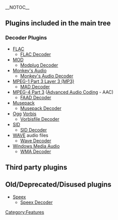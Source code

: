 __NOTOC__
== Plugins included in the main tree ==
=== Decoder Plugins ===
* [[Wikipedia:FLAC | FLAC]]
** [[Component:FLAC | FLAC Decoder]]
* [[Wikipedia:MOD_(file_format) | MOD]]
** [[Component:modplug | Modplug Decoder]]
* [[Wikipedia:Monkey's_Audio| Monkey's Audio]]
** [[Component:mac | Monkey's Audio Decoder]]
* [[Wikipedia:MP3 |MPEG-1 Part 3 Layer 3 (MP3)]]
** [[Component:mad | MAD Decoder]]
* [[Wikipedia:MPEG-4 Part 3 | MPEG-4 Part 3]] ([[Wikipedia:Advanced Audio Coding |Advanced Audio Coding]] - AAC)
** [[Component:faad | FAAD Decoder]]
* [[Wikipedia:Musepack | Musepack]]
** [[Component:musepack | Musepack Decoder]]
* [[Wikipedia:Ogg | Ogg]] [[Wikipedia:Vorbis | Vorbis]]
** [[Component:vorbis | Vorbisfile Decoder]]
* [[Wikipedia:SID_(file_format) | SID]]
** [[Component:sid | SID Decoder]]
* [[Wikipedia:WAVE | WAVE]] audio files
** [[Component:wave | Wave Decoder]]
* [[Wikipedia:Windows_Media_Audio | Windows Media Audio]]
** [[Component:wma | WMA Decoder]]

== Third party plugins ==

== Old/Deprecated/Disused plugins ==
* [[Wikipedia:Speex | Speex]]
** [[Component:speex | Speex Decoder]]

[[Category:Features]]